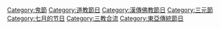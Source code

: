 [[Category:鬼節|Category:鬼節]]
[[Category:道教節日|Category:道教節日]]
[[Category:漢傳佛教節日|Category:漢傳佛教節日]]
[[Category:三元節|Category:三元節]]
[[Category:七月的节日|Category:七月的节日]]
[[Category:三教合流|Category:三教合流]]
[[Category:東亞傳統節日|Category:東亞傳統節日]]